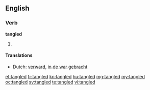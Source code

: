 ==English==

===Verb===
'''tangled'''

# {{past of|[[tangle]]}}

====Translations====
* Dutch: [[verward]], [[in de war gebracht]]

[[et:tangled]]
[[fr:tangled]]
[[kn:tangled]]
[[hu:tangled]]
[[mg:tangled]]
[[my:tangled]]
[[oc:tangled]]
[[sv:tangled]]
[[te:tangled]]
[[vi:tangled]]
